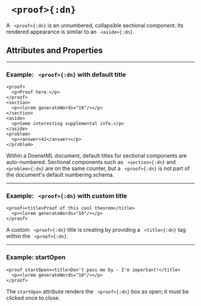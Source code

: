 


# ` <proof>{:dn}`


A ` <proof>{:dn}` is an unnumbered, collapsible sectional component. Its rendered appearance is similar to an ` <aside>{:dn}`.

## Attributes and Properties 
 <AttrDisplay name='proof'/> 
 <PropDisplay name='proof'/>

---

### Example: ` <proof>{:dn}` with default title


```doenet-editor-horiz
<proof>
  <p>Proof here.</p>
</proof>
<section>
  <p><lorem generateWords="10"/></p>
</section>
<aside>
  <p>Some interesting supplemental info.</p>
</aside>
<problem>
  <p><answer>42</answer></p>
</problem>
```



Within a DoenetML document, default titles for sectional components are auto-numbered. Sectional components such as ` <section>{:dn}` and ` <problem>{:dn}` are on the same counter, but a ` <proof>{:dn}` is not part of the document's default numbering schema.



---

### Example: ` <proof>{:dn}` with custom title


```doenet-editor-horiz
<proof><title>Proof of this cool theorem</title>
  <p><lorem generateWords="10"/></p>
</proof>
```



A custom ` <proof>{:dn}` title is creating by providing a ` <title>{:dn}` tag within the ` <proof>{:dn}`.



---

### Example: startOpen


```doenet-editor-horiz
<proof startOpen><title>Don't pass me by - I'm important!</title>
  <p><lorem generateWords="10"/></p>
</proof>
```



The `startOpen` attribute renders the ` <proof>{:dn}` box as open; it must be clicked once to close.

